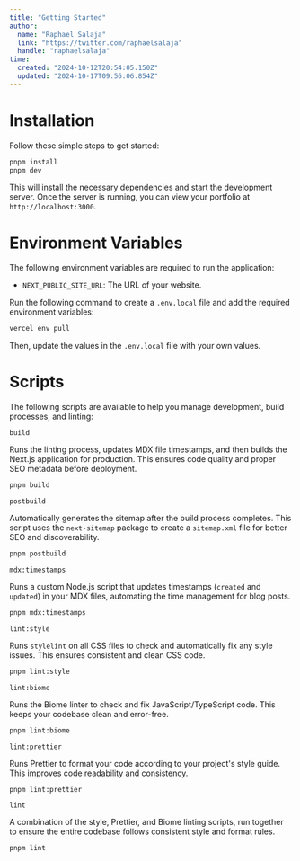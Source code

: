 ```yaml
---
title: "Getting Started"
author: 
  name: "Raphael Salaja"
  link: "https://twitter.com/raphaelsalaja"
  handle: "raphaelsalaja"
time:
  created: "2024-10-12T20:54:05.150Z"
  updated: "2024-10-17T09:56:06.854Z"
---
```


# Installation

Follow these simple steps to get started:

```bash
pnpm install
pnpm dev
```

This will install the necessary dependencies and start the development server. Once the server is running, you can view your portfolio at `http://localhost:3000`.

# Environment Variables

The following environment variables are required to run the application:

- `NEXT_PUBLIC_SITE_URL`: The URL of your website.

Run the following command to create a `.env.local` file and add the required environment variables:

```bash
vercel env pull
```

Then, update the values in the `.env.local` file with your own values.

# Scripts

The following scripts are available to help you manage development, build processes, and linting:

`build`

Runs the linting process, updates MDX file timestamps, and then builds the Next.js application for production. This ensures code quality and proper SEO metadata before deployment.

```bash
pnpm build
```

`postbuild`

Automatically generates the sitemap after the build process completes. This script uses the `next-sitemap` package to create a `sitemap.xml` file for better SEO and discoverability.

```bash
pnpm postbuild
```

`mdx:timestamps`

Runs a custom Node.js script that updates timestamps (`created` and `updated`) in your MDX files, automating the time management for blog posts.

```bash
pnpm mdx:timestamps
```

`lint:style`

Runs `stylelint` on all CSS files to check and automatically fix any style issues. This ensures consistent and clean CSS code.

```bash
pnpm lint:style
```

`lint:biome`

Runs the Biome linter to check and fix JavaScript/TypeScript code. This keeps your codebase clean and error-free.

```bash
pnpm lint:biome
```

`lint:prettier`

Runs Prettier to format your code according to your project's style guide. This improves code readability and consistency.

```bash
pnpm lint:prettier
```

`lint`

A combination of the style, Prettier, and Biome linting scripts, run together to ensure the entire codebase follows consistent style and format rules.

```bash
pnpm lint
```
